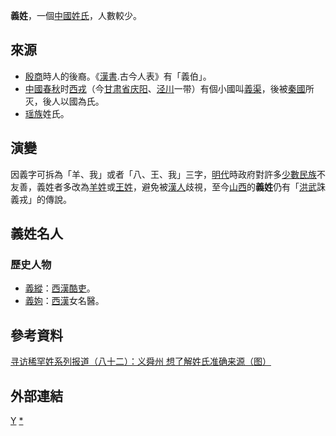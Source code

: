 {{not|仪姓}}
'''義姓'''，一個[[中國姓氏|中國姓氏]]，人數較少。

==來源==
*[[殷商|殷商]]時人的後裔。《[[漢書|漢書]].古今人表》有「義伯」。
*[[中國|中國]][[春秋时期|春秋]]时[[西戎|西戎]]（今[[甘肃省|甘肃省]][[庆阳|庆阳]]、[[泾川|泾川]]一带）有個小國叫[[義渠|義渠]]，後被[[秦國|秦國]]所灭，後人以國為氏。
*[[瑶族|瑶族]]姓氏。

==演變==
因義字可拆為「羊、我」或者「八、王、我」三字，[[明代|明代]]時政府對許多[[少數民族|少數民族]]不友善，義姓者多改為[[羊姓|羊姓]]或[[王姓|王姓]]，避免被[[漢人|漢人]]歧視，至今[[山西|山西]]的'''義姓'''仍有「[[洪武帝|洪武]]誅義戎」的傳說。

==義姓名人==
===歷史人物===
*[[義縱|義縱]]：[[西漢|西漢]][[酷吏|酷吏]]。
*[[義姁|義姁]]：[[西漢|西漢]]女名醫。

==參考資料==
[http://special.daynews.com.cn/kjzt/xfxhx/509251.html 寻访稀罕姓系列报道（八十二）：义舜州 想了解姓氏准确来源（图）]{{dead link|date=2018年4月 |bot=InternetArchiveBot |fix-attempted=yes }}

==外部連結==
{{Wikisource further reading}}
[[Category:漢姓|Y]]
[[Category:義姓|*]]